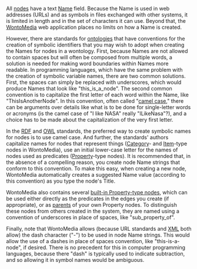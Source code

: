 <!-- Copyright (c)  2009  Glen E. Ivey
     Permission is granted to copy, distribute and/or modify this document
     under the terms of the GNU Free Documentation License, Version 1.3;
     with no Invariant Sections, no Front-Cover Texts, and no Back-Cover Texts.
     A copy of the license is in the file COPYING.DOCUMENTATION
  -->


All [[WmHelp:GlossaryAtoO#anchor_Node|nodes]] have a text [[WmHelp:GlossaryAtoO#anchor_Name|Name]] field.  Because the Name is used in web addresses (URLs) and as symbols in files exchanged with other systems, it is limited in length and in the set of characters it can use.  Beyond that, the [[WmHelp:GlossaryPtoZ#anchor_WontoMedia|WontoMedia]] web application places no limits on how a Name is created.

However, there are standards for [[WmHelp:GlossaryAtoO#anchor_Ontology|ontologies]] that have conventions for the creation of symbolic identifiers that you may wish to adopt when creating the Names for nodes in a wontology.  First, because Names are not allowed to contain spaces but will often be composed from multiple words, a solution is needed for making word boundaries within Names more readable.  In programming languages, which have the same problem with the creation of symbolic variable names, there are two common solutions.  First, the spaces can simply be replaced with underscores, which would produce Names that look like "this_is_a_node".  The second common convention is to capitalize the first letter of each word within the Name, like "ThisIsAnotherNode".  In this convention, often called "[http://en.wikipedia.org/wiki/Camel_case camel case]," there can be arguments over details like what is to be done for single-letter words or acronyms (is the camel case of "I like NASA" really "ILikeNasa"?), and a choice has to be made about the capitalization of the very first letter.

In the [[WmHelp:GlossaryPtoZ#anchor_RDF|RDF]] and [[WmHelp:GlossaryAtoO#anchor_OWL|OWL]] standards, the preferred way to create symbolic names for nodes is to use camel case.  And further, the standards' authors capitalize names for nodes that represent things ([[WmHelp:GlossaryAtoO#anchor_Category|Category]]- and [[WmHelp:GlossaryAtoO#anchor_Item|Item]]-type nodes in WontoMedia), use an initial lower-case letter for the names of nodes used as predicates ([[WmHelp:GlossaryPtoZ#anchor_Property|Property]]-type nodes).  It is recommended that, in the absence of a compelling reason, you create node Name strings that conform to this convention.  To make this easy, when creating a new node, WontoMedia automatically creates a suggested Name value (according to this convention) as you type the node's Title.

WontoMedia also contains several [[WmHelp:BuiltInRelationshipTypes|built-in Property-type nodes]], which can be used either directly as the predicates in the edges you create (if appropriate), or as [[WmHelp:GlossaryPtoZ#anchor_Parent|parents]] of your own Property nodes.  To distinguish these nodes from others created in the system, they are named using a convention of underscores in place of spaces, like "sub_property_of".

Finally, note that WontoMedia allows (because URL standards and [[WmHelp:GlossaryPtoZ#anchor_XML|XML]] both allow) the dash character ("-") to be used in node Name strings.  This would allow the use of a dashes in place of spaces convention, like "this-is-a-node", if desired.  There is no precedent for this in computer programming languages, because there "dash" is typically used to indicate subtraction, and so allowing it in symbol names would be ambiguous.

